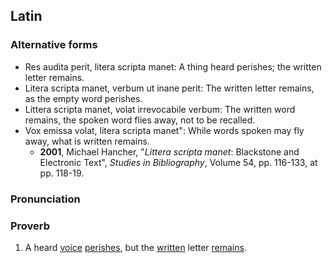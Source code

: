 ==Latin==

===Alternative forms===
* Res audita perit, litera scripta manet: A thing heard perishes; the written letter remains.
* Litera scripta manet, verbum ut inane perit: The written letter remains, as the empty word perishes.
* Littera scripta manet, volat irrevocabile verbum: The written word remains, the spoken word flies away, not to be recalled.
* Vox emissa volat, litera scripta manet": While words spoken may fly away, what is written remains.
** '''2001''', Michael Hancher, "''Littera scripta manet'': Blackstone and Electronic Text", ''Studies in Bibliography'', Volume 54, pp. 116-133, at pp. 118-19.

===Pronunciation===
{{la-IPA|vōx audīta perit lītera scrīpta manet}}

===Proverb===
{{la-phrase|head={{l|la|vōx}} {{l|la|audio|audīta}} {{l|la|pereo|perit}} {{l|la|lītera}} {{l|la|scribo|scrīpta}} {{l|la|maneo|manet}}}}

# A heard [[voice]] [[perish]]es, but the [[written]] letter [[remain]]s.